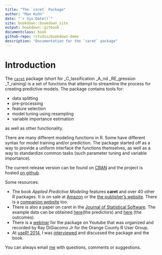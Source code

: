 ```yaml
--- 
title: "The `caret` Package"
author: "Max Kuhn"
date: "`r Sys.Date()`"
site: bookdown::bookdown_site
output: bookdown::gitbook
documentclass: book
github-repo: rstudio/bookdown-demo
description: "Documentation for the `caret` package"
---
```


# Introduction

The [`caret`](http://cran.r-project.org/web/packages/caret/index.html)
package (short for _C_lassification _A_nd _RE_gression _T_raining) is a
set of functions that attempt to streamline the process for creating
predictive models. The package contains tools for:

-   data splitting
-   pre-processing
-   feature selection
-   model tuning using resampling
-   variable importance estimation

as well as other functionality.

There are many different modeling functions in R. Some have different
syntax for model training and/or prediction. The package started off as
a way to provide a uniform interface the functions themselves, as well
as a way to standardize common tasks (such parameter tuning and variable
importance).

The current release version can be found on
[CRAN](http://cran.r-project.org/web/packages/caret/) and the project is
hosted [on github](https://github.com/topepo/caret).

Some resources:

-   The book *Applied Predictive Modeling* features **caret** and over
    40 other R packages. It is on sale at
    [Amazon](http://www.amazon.com/dp/1461468485) or the [the
    publisher's
    website](http://www.springer.com/statistics/life+sciences%2C+medicine+%26+health/book/978-1-4614-6848-6).
    There is a [companion
    website](http://appliedpredictivemodeling.com/) too.
-   There is also a paper on caret in the [Journal of Statistical
    Software](http://www.jstatsoft.org/v28/i05). The example data can be
    obtained [here](descr.RData)(the predictors) and
    [here](mutagen.RData) (the outcomes).
-   There is a [webinar](http://www.youtube.com/watch?v=7Jbb2ItbTC4) for
    the package on Youtube that was organized and recorded by Ray
    DiGiacomo Jr for the Orange County R User Group.
-   At [useR! 2014](http://user2014.stat.ucla.edu), I was
    [interviewed](http://youtu.be/YmHyAHkjX_A) and discussed the package
    and the book.

You can always email [me](mailto:max.kuhn@pfizer.com) with questions,
comments or suggestions.